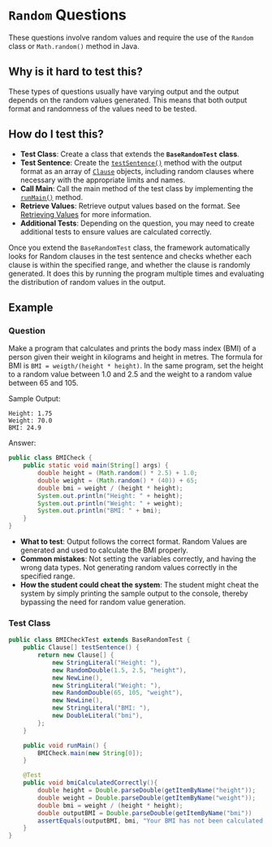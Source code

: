 # `Random` Questions


These questions involve random values and require the use of the `Random` class or `Math.random()` method in Java.

## Why is it hard to test this?

These types of questions usually have varying output and the output depends on the random values generated. This means that both output format and randomness of the values need to be tested.

## How do I test this?

- **Test Class**: Create a class that extends the **`BaseRandomTest` class**.
- **Test Sentence**: Create the [`testSentence()`](/junit-framework/writing-tests.md#testsentence) method with the output format as an array of [`Clause`](/junit-framework/clauses/clauses.md) objects, including random clauses where necessary with the appropriate limits and names.
- **Call Main**: Call the main method of the test class by implementing the [`runMain()`](/junit-framework/writing-tests.md#runmain) method.
- **Retrieve Values**: Retrieve output values based on the format. See [Retrieving Values](/junit-framework/retrieving-values.md) for more information.
- **Additional Tests**: Depending on the question, you may need to create additional tests to ensure values are calculated correctly.

Once you extend the `BaseRandomTest` class, the framework automatically looks for Random clauses in the test sentence and checks whether each clause is within the specified range, and whether the clause is randomly generated. It does this by running the program multiple times and evaluating the distribution of random values in the output.

## Example

### Question

Make a program that calculates and prints the body mass index (BMI) of a person given their weight in kilograms and height in metres. The formula for BMI is `BMI = weigth/(height * height)`. In the same program, set the height to a random value between 1.0 and 2.5 and the weight to a random value between 65 and 105.

Sample Output:

```
Height: 1.75
Weight: 70.0
BMI: 24.9
```

Answer:

```java
public class BMICheck {
    public static void main(String[] args) {
        double height = (Math.random() * 2.5) + 1.0;
        double weight = (Math.random() * (40)) + 65;
        double bmi = weight / (height * height);
        System.out.println("Height: " + height);
        System.out.println("Weight: " + weight);
        System.out.println("BMI: " + bmi);
    }
}
```

- **What to test**: Output follows the correct format. Random Values are generated and used to calculate the BMI properly.
- **Common mistakes**: Not setting the variables correctly, and having the wrong data types. Not generating random values correctly in the specified range.
- **How the student could cheat the system**: The student might cheat the system by simply printing the sample output to the console, thereby bypassing the need for random value generation.

### Test Class

<Tabs>
<TabItem value="Gamification Junit Framework" default> 

```java
public class BMICheckTest extends BaseRandomTest {
    public Clause[] testSentence() {
        return new Clause[] {
            new StringLiteral("Height: "),
            new RandomDouble(1.5, 2.5, "height"),
            new NewLine(),
            new StringLiteral("Weight: "),
            new RandomDouble(65, 105, "weight"),
            new NewLine(),
            new StringLiteral("BMI: "),
            new DoubleLiteral("bmi"),
        };
    }

    public void runMain() {
        BMICheck.main(new String[0]);
    }

    @Test
    public void bmiCalculatedCorrectly(){
        double height = Double.parseDouble(getItemByName("height"));
        double weight = Double.parseDouble(getItemByName("weight"));
        double bmi = weight / (height * height);
        double outputBMI = Double.parseDouble(getItemByName("bmi"))
        assertEquals(outputBMI, bmi, "Your BMI has not been calculated correctly.");
    }
}
```
</TabItem>
</Tabs>
